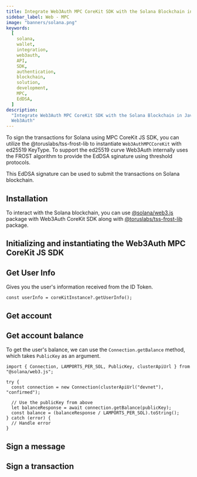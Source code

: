 ```yaml
---
title: Integrate Web3Auth MPC CoreKit SDK with the Solana Blockchain in Javascript
sidebar_label: Web - MPC
image: "banners/solana.png"
keywords:
  [
    solana,
    wallet,
    integration,
    web3auth,
    API,
    SDK,
    authentication,
    blockchain,
    solution,
    development,
    MPC,
    EdDSA,
  ]
description:
  "Integrate Web3Auth MPC CoreKit SDK with the Solana Blockchain in Javascript | Documentation -
  Web3Auth"
---
```




To sign the transactions for Solana using MPC CoreKit JS SDK, you can utilize the
@toruslabs/tss-frost-lib to instantiate `Web3AuthMPCCoreKit` with ed25519 KeyType. To support the
ed25519 curve Web3Auth internally uses the FROST algorithm to provide the EdDSA sginature using
threshold protocols.

This EdDSA signature can be used to submit the transactions on Solana blockchain.

## Installation

To interact with the Solana blockchain, you can use
[@solana/web3.js](https://solana-labs.github.io/solana-web3.js/) package with Web3Auth CoreKit SDK
along with [@toruslabs/tss-frost-lib](https://www.npmjs.com/package/@toruslabs/tss-frost-lib)
package.

<Installation />

## Initializing and instantiating the Web3Auth MPC CoreKit JS SDK

<Initialization />

## Get User Info

Gives you the user's information received from the ID Token.

```tsx
const userInfo = coreKitInstance?.getUserInfo();
```

## Get account

<SolanaAccount />

## Get account balance

To get the user's balance, we can use the `Connection.getBalance` method, which takes `PublicKey` as
an argument.

```tsx
import { Connection, LAMPORTS_PER_SOL, PublicKey, clusterApiUrl } from "@solana/web3.js";

try {
  const connection = new Connection(clusterApiUrl("devnet"), "confirmed");

  // Use the publicKey from above
  let balanceResponse = await connection.getBalance(publicKey);
  const balance = (balanceResponse / LAMPORTS_PER_SOL).toString();
} catch (error) {
  // Handle error
}
```

## Sign a message

<SolanaSignMessage />

## Sign a transaction

<SolanaSignTransaction />
